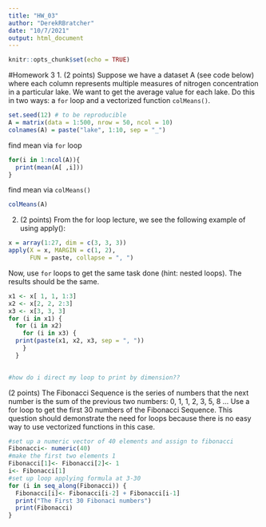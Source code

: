 ```yaml
---
title: "HW_03"
author: "DerekRBratcher"
date: "10/7/2021"
output: html_document
---
```


```r
knitr::opts_chunk$set(echo = TRUE)
```

#Homework 3
1. (2 points) Suppose we have a dataset A (see code below) where each column represents multiple measures of nitrogen concentration in a particular lake. We want to get the average value for each lake. Do this in two ways: a `for` loop and a vectorized function `colMeans()`.
```r
set.seed(12) # to be reproducible
A = matrix(data = 1:500, nrow = 50, ncol = 10)
colnames(A) = paste("lake", 1:10, sep = "_")
```

find mean via `for` loop
```r
for(i in 1:ncol(A)){
  print(mean(A[ ,i]))
}
```
 find mean via `colMeans()`
 

```r
colMeans(A)
```
2. (2 points) From the for loop lecture, we see the following example of using apply():
 
```r
x = array(1:27, dim = c(3, 3, 3))
apply(X = x, MARGIN = c(1, 2), 
      FUN = paste, collapse = ", ")
```
Now, use `for` loops to get the same task done (hint: nested loops). The results should be the same. 

```r
x1 <- x[ 1, 1, 1:3]
x2 <- x[2, 2, 2:3]
x3 <- x[3, 3, 3]
for (i in x1) {
  for (i in x2) 
    for (i in x3) {
  print(paste(x1, x2, x3, sep = ", "))
    }
  }
  

#how do i direct my loop to print by dimension??
```



(2 points) The Fibonacci Sequence is the series of numbers that the next number is the sum of the previous two numbers: 0, 1, 1, 2, 3, 5, 8 … Use a for loop to get the first 30 numbers of the Fibonacci Sequence. This question should demonstrate the need for loops because there is no easy way to use vectorized functions in this case.

```r
#set up a numeric vector of 40 elements and assign to fibonacci
Fibonacci<- numeric(40)
#make the first two elements 1
Fibonacci[1]<- Fibonacci[2]<- 1
i<- Fibonacci[1]
#set up loop applying formula at 3-30
for (i in seq_along(Fibonacci)) { 
  Fibonacci[i]<- Fibonacci[i-2] + Fibonacci[i-1]
  print("The First 30 Fibonaci numbers")
  print(Fibonacci)
}


```


 